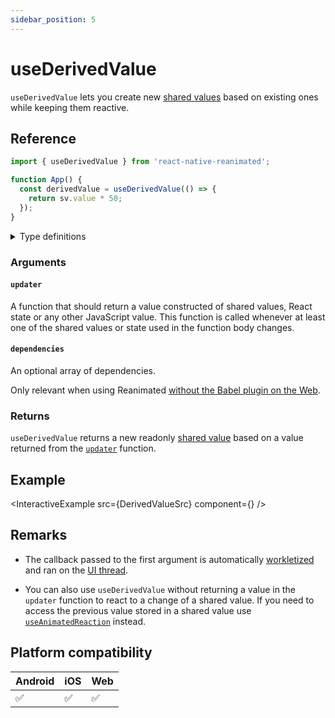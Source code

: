 ```yaml
---
sidebar_position: 5
---
```


# useDerivedValue

`useDerivedValue` lets you create new [shared values](/docs/fundamentals/glossary#shared-value) based on existing ones while keeping them reactive.

## Reference

```javascript
import { useDerivedValue } from 'react-native-reanimated';

function App() {
  const derivedValue = useDerivedValue(() => {
    return sv.value * 50;
  });
}
```

<details>
<summary>Type definitions</summary>

```typescript
type SharedValue<T> = { value: T };
type DerivedValue<T> = Readonly<SharedValue<T>>;

function useDerivedValue<T>(
  updater: () => T,
  dependencies?: DependencyList
): DerivedValue<T>;
```

</details>

### Arguments

#### `updater`

A function that should return a value constructed of shared values, React state or any other JavaScript value. This function is called whenever at least one of the shared values or state used in the function body changes.

#### `dependencies` <Optional/>

An optional array of dependencies.

Only relevant when using Reanimated [without the Babel plugin on the Web](https://docs.swmansion.com/react-native-reanimated/docs/fundamentals/web-support#web-without-a-babel-plugin).

### Returns

`useDerivedValue` returns a new readonly [shared value](/docs/fundamentals/glossary#shared-value) based on a value returned from the [`updater`](/docs/core/useDerivedValue#updater) function.

## Example


<InteractiveExample src={DerivedValueSrc} component={<DerivedValue />} />

## Remarks

- The callback passed to the first argument is automatically [workletized](/docs/fundamentals/glossary#to-workletize) and ran on the [UI thread](/docs/fundamentals/glossary#ui-thread).

- You can also use `useDerivedValue` without returning a value in the `updater` function to react to a change of a shared value. If you need to access the previous value stored in a shared value use [`useAnimatedReaction`](/docs/advanced/useAnimatedReaction) instead.

## Platform compatibility

<div className="compatibility">

| Android | iOS | Web |
| ------- | --- | --- |
| ✅      | ✅  | ✅  |

</div>
